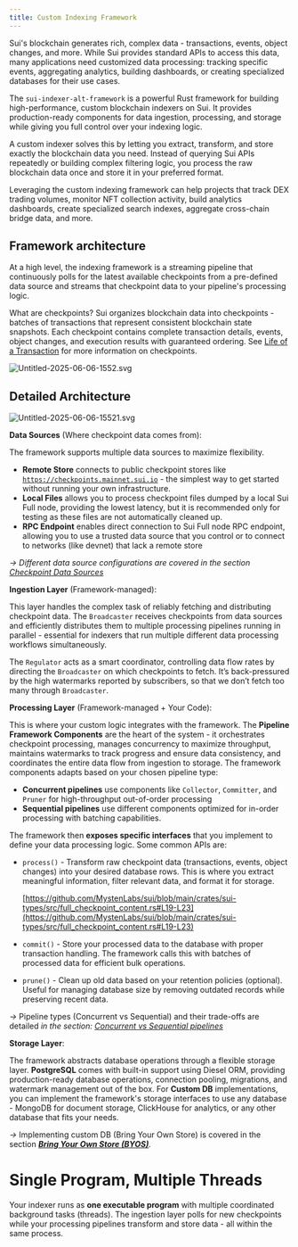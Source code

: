 ```yaml
---
title: Custom Indexing Framework
---
```


Sui's blockchain generates rich, complex data - transactions, events, object changes, and more. While Sui provides standard APIs to access this data, many applications need customized data processing: tracking specific events, aggregating analytics, building dashboards, or creating specialized databases for their use cases.

The `sui-indexer-alt-framework` is a powerful Rust framework for building high-performance, custom blockchain indexers on Sui. It provides production-ready components for data ingestion, processing, and storage while giving you full control over your indexing logic.

A custom indexer solves this by letting you extract, transform, and store exactly the blockchain data you need. Instead of querying Sui APIs repeatedly or building complex filtering logic, you process the raw blockchain data once and store it in your preferred format.

Leveraging the custom indexing framework can help projects that  track DEX trading volumes, monitor NFT collection activity, build analytics dashboards, create specialized search indexes, aggregate cross-chain bridge data, and more.

## Framework architecture

At a high level, the indexing framework is a streaming pipeline that continuously polls for the latest available checkpoints from a pre-defined data source and streams that checkpoint data to your pipeline's processing logic.

What are checkpoints? Sui organizes blockchain data into checkpoints - batches of transactions that represent consistent blockchain state snapshots. Each checkpoint contains complete transaction details, events, object changes, and execution results with guaranteed ordering. See [Life of a Transaction](../../../concepts/sui-architecture/transaction-lifecycle.mdx#checkpoints) for more information on checkpoints.

![Untitled-2025-06-06-1552.svg](What%20is%20a%20Custom%20Indexer%202346d9dcb4e980a0b0c8d4bc14187a89/Untitled-2025-06-06-1552.svg)

## **Detailed Architecture**

![Untitled-2025-06-06-15521.svg](What%20is%20a%20Custom%20Indexer%202346d9dcb4e980a0b0c8d4bc14187a89/Untitled-2025-06-06-15521.svg)

**Data Sources** (Where checkpoint data comes from):

The framework supports multiple data sources to maximize flexibility.

- **Remote Store** connects to public checkpoint stores like [`https://checkpoints.mainnet.sui.io`](https://checkpoints.mainnet.sui.io/) - the simplest way to get started without running your own infrastructure.
- **Local Files** allows you to process checkpoint files dumped by a local Sui Full node, providing the lowest latency, but it is recommended only for testing as these files are not automatically cleaned up.
- **RPC Endpoint** enables direct connection to Sui Full node RPC endpoint, allowing you to use a trusted data source that you control or to connect to networks (like devnet) that lack a remote store

*→ Different data source configurations are covered in the section [Checkpoint Data Sources](https://www.notion.so/Checkpoint-Data-Sources-2336d9dcb4e980ffa5c7eabb07958007?pvs=21)* 

**Ingestion Layer** (Framework-managed):

This layer handles the complex task of reliably fetching and distributing checkpoint data. The `Broadcaster` receives checkpoints from data sources and efficiently distributes them to multiple processing pipelines running in parallel - essential for indexers that run multiple different data processing workflows simultaneously. 

The `Regulator` acts as a smart coordinator, controlling data flow rates by directing the `Broadcaster` on which checkpoints to fetch. It’s back-pressured by the high watermarks reported by subscribers, so that we don’t fetch too many through `Broadcaster`.

**Processing Layer** (Framework-managed + Your Code):

This is where your custom logic integrates with the framework. The **Pipeline Framework Components** are the heart of the system - it orchestrates checkpoint processing, manages concurrency to maximize throughput, maintains watermarks to track progress and ensure data consistency, and coordinates the entire data flow from ingestion to storage. The framework components adapts based on your chosen pipeline type: 

- **Concurrent pipelines** use components like `Collector`, `Committer`, and `Pruner` for high-throughput out-of-order processing
- **Sequential pipelines** use different components optimized for in-order processing with batching capabilities.

The framework then **exposes specific interfaces** that you implement to define your data processing logic. Some common APIs are:

- `process()` - Transform raw checkpoint data (transactions, events, object changes) into your desired database rows. This is where you extract meaningful information, filter relevant data, and format it for storage.
    
    [https://github.com/MystenLabs/sui/blob/main/crates/sui-types/src/full_checkpoint_content.rs#L19-L23](https://github.com/MystenLabs/sui/blob/main/crates/sui-types/src/full_checkpoint_content.rs#L19-L23)
    
- `commit()` - Store your processed data to the database with proper transaction handling. The framework calls this with batches of processed data for efficient bulk operations.
- `prune()` - Clean up old data based on your retention policies (optional). Useful for managing database size by removing outdated records while preserving recent data.

*→* Pipeline types (Concurrent vs Sequential) and their trade-offs are detailed *in the section: [Concurrent vs Sequential pipelines](https://www.notion.so/Concurrent-vs-Sequential-pipelines-2336d9dcb4e980f1a0a7c1e3c33071fa?pvs=21)* 

**Storage Layer**:

The framework abstracts database operations through a flexible storage layer. **PostgreSQL** comes with built-in support using Diesel ORM, providing production-ready database operations, connection pooling, migrations, and watermark management out of the box. For **Custom DB** implementations, you can implement the framework's storage interfaces to use any database - MongoDB for document storage, ClickHouse for analytics, or any other database that fits your needs.

*→* Implementing custom DB (Bring Your Own Store) is covered in the section *[**Bring Your Own Store (BYOS)**](https://www.notion.so/Bring-Your-Own-Store-BYOS-2336d9dcb4e980db9a06c88248125910?pvs=21).*

# **Single Program, Multiple Threads**

Your indexer runs as **one executable program** with multiple coordinated background tasks (threads). The ingestion layer polls for new checkpoints while your processing pipelines transform and store data - all within the same process.